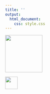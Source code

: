 ```yaml
---
title: ''
output: 
  html_document:
    css: style.css
---
```


<div id="footer">
<p>
<div class="column-f1">
![](imagens/logo-unicamp1.png){width=120px}
</div>
<div class="column-f2">
![](imagens/logoimecc.png){width=40px}
</div>
</p>
</div>